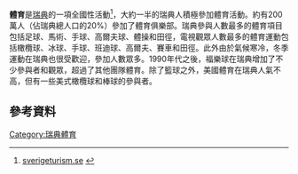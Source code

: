 '''體育'''是[[瑞典|瑞典]]的一項全國性活動<ref>[http://www.sverigeturism.se/smorgasbord/smorgasbord/natrecspo/sports/popular.html#orienteering sverigeturism.se] {{webarchive|url=https://web.archive.org/web/20101224101509/http://sverigeturism.se/smorgasbord/smorgasbord/natrecspo/sports/popular.html |date=2010-12-24 }}</ref>，大約一半的瑞典人積極參加體育活動。約有200萬人（佔瑞典總人口的20%）參加了體育俱樂部。瑞典參與人數最多的體育項目包括足球、馬術、手球、高爾夫球、體操和田徑，電視觀眾人數最多的體育運動包括橄欖球、冰球、手球、班迪球、高爾夫、賽車和田徑。此外由於氣候寒冷，冬季運動在瑞典也很受歡迎，參加人數眾多。1990年代之後，福樂球在瑞典增加了不少參與者和觀眾，超過了其他團隊體育。除了籃球之外，美國體育在瑞典人氣不高，但有一些美式橄欖球和棒球的參與者。
== 參考資料 ==
{{reflist}}

{{歐洲題目|體育}}

[[Category:瑞典體育|Category:瑞典體育]]
{{体育小作品}}